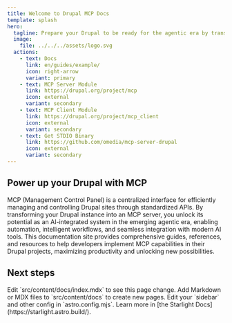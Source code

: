 ```yaml
---
title: Welcome to Drupal MCP Docs
template: splash
hero:
  tagline: Prepare your Drupal to be ready for the agentic era by transforming it into an MCP server.
  image:
    file: ../../../assets/logo.svg
  actions:
    - text: Docs
      link: en/guides/example/
      icon: right-arrow
      variant: primary
    - text: MCP Server Module
      link: https://drupal.org/project/mcp
      icon: external
      variant: secondary
    - text: MCP Client Module
      link: https://drupal.org/project/mcp_client
      icon: external
      variant: secondary
    - text: Get STDIO Binary
      link: https://github.com/omedia/mcp-server-drupal
      icon: external
      variant: secondary
---
```



## Power up your Drupal with MCP

MCP (Management Control Panel) is a centralized interface for efficiently managing and controlling Drupal sites through standardized APIs. By transforming your Drupal instance into an MCP server, you unlock its potential as an AI-integrated system in the emerging agentic era, enabling automation, intelligent workflows, and seamless integration with modern AI tools. This documentation site provides comprehensive guides, references, and resources to help developers implement MCP capabilities in their Drupal projects, maximizing productivity and unlocking new possibilities.

## Next steps

<CardGrid stagger>
  <Card title="Update content" icon="pencil">
    Edit `src/content/docs/index.mdx` to see this page change.
  </Card>
  <Card title="Add new content" icon="add-document">
    Add Markdown or MDX files to `src/content/docs` to create new pages.
  </Card>
  <Card title="Configure your site" icon="setting">
    Edit your `sidebar` and other config in `astro.config.mjs`.
  </Card>
  <Card title="Read the docs" icon="open-book">
    Learn more in [the Starlight Docs](https://starlight.astro.build/).
  </Card>
</CardGrid>
